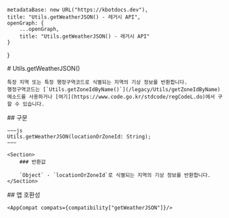 
    metadataBase: new URL("https://kbotdocs.dev"),
    title: "Utils.getWeatherJSON() - 레거시 API",
    openGraph: {
        ...openGraph,
        title: "Utils.getWeatherJSON() - 레거시 API"
    }
}

<Section>
    # Utils.getWeatherJSON()

    특정 지역 또는 특정 행정구역코드로 식별되는 지역의 기상 정보를 반환합니다.
    행정구역코드는 [`Utils.getZoneIdByName()`](/legacy/Utils/getZoneIdByName) 메소드를 사용하거나 [여기](https://www.code.go.kr/stdcode/regCodeL.do)에서 구할 수 있습니다.
</Section>
<Section>
    ## 구문

    ~~~js
    Utils.getWeatherJSON(locationOrZoneId: String);
    ~~~

    <Section>
        ### 반환값

        `Object` - `locationOrZoneId`로 식별되는 지역의 기상 정보를 반환합니다.
    </Section>
</Section>
<Section>
    ## 앱 호환성

    <AppCompat compats={compatibility["getWeatherJSON"]}/>
</Section>